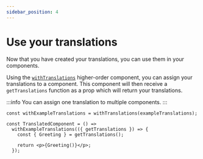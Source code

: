 ```yaml
---
sidebar_position: 4
---
```



# Use your translations

Now that you have created your translations, you can use them in your components.

<Tabs>
<TabItem value="react" label="React">

Using the [`withTranslations`](/docs/api/react/withTranslation) higher-order component, you can assign your translations to a component.
This component will then receive a `getTranslations` function as a prop which will return your translations.

:::info
You can assign one translation to multiple components.
:::

```tsx
const withExampleTranslations = withTranslations(exampleTranslations);

const TranslatedComponent = () =>
  withExampleTranslations(({ getTranslations }) => {
    const { Greeting } = getTranslations();

    return <p>{Greeting()}</p>;
  });
```

</TabItem>
</Tabs>
